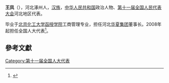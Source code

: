 '''王凤'''（{{bd|1952年||}}），河北涿州人，[[汉族|汉族]]，[[中华人民共和国|中华人民共和国]]政治人物、[[第十一届全国人民代表大会|第十一届全国人民代表大会]]河北地区代表。

毕业于[[北京化工大学函授学院|北京化工大学函授学院]]工商管理专业，担任河北[[华夏集团|华夏集团]]董事长。2008年起担任全国人大代表<ref>{{cite news|title=全国人大代表信息-王凤|url= http://210.82.31.1:8084/delegate/viewDelegate.action?dbid=110111|accessdate=2013-04-05|newspaper=全国人大网}}</ref>。

==參考文獻==
{{reflist}}
[[Category:第十一届全国人大代表|Category:第十一届全国人大代表]]